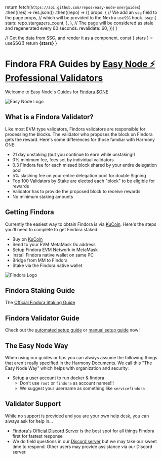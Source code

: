 
  return fetch(`https://api.github.com/repos/easy-node-one/guides`)
    .then((res) => res.json())
    .then((repo) => ({
      props: {
        // We add an `ssg` field to the page props,
        // which will be provided to the Nextra `useSSG` hook.
        ssg: {
          stars: repo.stargazers_count,
        },
      },
      // The page will be considered as stale and regenerated every 60 seconds.
      revalidate: 60,
    }))
}

  // Get the data from SSG, and render it as a component.
  const { stars } = useSSG()
  return <strong>{stars}</strong>
}

# Findora FRA Guides by [Easy Node ⚡ Professional Validators](https://easynode.one)
Welcome to Easy Node's Guides for [Findora $ONE](https://findora.com)

![Easy Node Logo](/easynode_weblogo.png)

## What is a Findora Validator?
Like most EVM type validators, Findora validators are responsible for processing the blocks. The validator who proposes the block on Findora gets the reward. Here's some differences for those familiar with Harmony ONE:
- 21 day unstaking (but you continue to earn while unstaking!)
- 0% minimum fee, fees set by individual validators
- 0.3 Findora fee for each missed block shared by your entire delegation pool
- 5% slashing fee on your entire delegation pool for double Signing
- Top 100 Validators by Stake are elected each "block" to be eligible for rewards
- Validator has to provide the proposed block to receive rewards
- No minimum staking amounts


## Getting Findora
Currently the easiest way to obtain Findora is via [KuCoin](https://www.kucoin.com/ucenter/signup?rcode=rJSJQQV). Here's the steps you'll need to complete to get Findora staked:
- Buy on [KuCoin](https://www.kucoin.com/ucenter/signup?rcode=rJSJQQV)
- Send to your EVM MetaMask 0x address
- Setup Findora EVM Network in MetaMask
- Install Findora native wallet on same PC
- Bridge from MM to Findora 
- Stake via the Findora native wallet

![Findora Logo](/findora-logo.jpg)

## Findora Staking Guide
The [Official Findora Staking Guide](https://wiki.dev.findora.org/docs/guides/staking-user-guide)

## Findora Validator Guide
Check out the [automated setup guide](/findora/automated) or [manual setup guide](/findora/manual) now!

## The Easy Node Way
When using our guides or tips you can always assume the following things that aren't really specified in the Harmony Documents. We call this "The Easy Node Way" which helps with organization and security:

-  Setup a user account to run docker & findora
    -  Don't use `root` or `findora` as account names!!!
    -  We suggest your username as something like `servicefindora`

## Validator Support
While no support is provided and you are your own help desk, you can always ask for help in...
- [Findora's Official Discord Server](https://discord.gg/U7KvSuWNCj) is the best spot for all things Findora first for fastest response
- We do field questions in our [Discord server](https://discord.gg/Rcz5T6D9CV) but we may take our sweet time to respond. Other users may provide assistance via our Discord server.